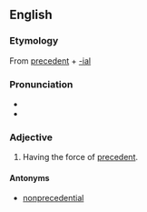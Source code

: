 ==English==

===Etymology===

From [[precedent]] + [[-ial]]

===Pronunciation===

*{{IPA|ˌprɛsəˈdɛntʃəl}}
*{{rhymes|ɛntʃəl}}

===Adjective===
{{en-adj|-}}

# {{law}} Having the force of [[precedent]].

====Antonyms====
*[[nonprecedential]]